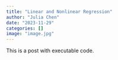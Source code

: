```yaml
---
title: "Linear and Nonlinear Regression"
author: "Julia Chen"
date: "2023-11-29"
categories: []
image: "image.jpg"
---
```


This is a post with executable code.
